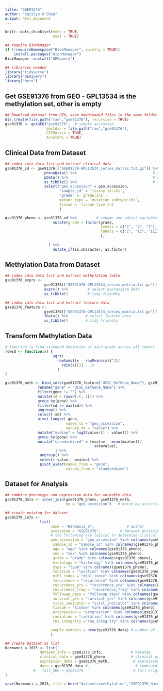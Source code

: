 ```yaml
---
title: "GSE91376"
author: "Kaitlyn O'Shea"
output: html_document
---
```



```r
knitr::opts_chunk$set(echo = TRUE,
                      eval = TRUE)
```

```r
## require BioManager
if (!requireNamespace("BiocManager", quietly = TRUE))
    install.packages("BiocManager")
BiocManager::install("GEOquery") 
```

```r
## libraries needed
library("tidyverse")
library("GEOquery")
library("here")
```

## Get GSE91376 from GEO - GPL13534	is the methylation set, other is empty
```r
## Download dataset from GEO, save downloaded files in the same folder as this .Rmd file.
dir.create(file.path("raw","gse91376"), recursive = TRUE)
gse91376 <- getGEO("gse91376",  # sample accession 
                   destdir = file.path("raw","gse91376"),
                   GSEMatrix = TRUE,
                   AnnotGPL = TRUE)
```

## Clinical Data from Dataset
```r
## index into data list and extract clinical data
gse91376_cd <- gse91376[["GSE91376-GPL13534_series_matrix.txt.gz"]] %>%   # index into list 
                  phenoData() %>%                                   # select phenoData
                  pData() %>%                                       # apply pData
                  as_tibble() %>%                                   # tidy friendly
                  select("geo_accession" = geo_accession,
                         "sample_id" = `tissue id:ch1`,
                         "grade" = `grade:ch1`,
                         mutant_type = `mutation subtype:ch1`,
                         tissue = `tissue type:ch1`
                         ) 

gse91376_pheno <- gse91376_cd %>%         # rename and adjust variables
                      mutate(grade = factor(grade,
                                            levels = c("1", "2", "3"), 
                                            labels = c("I", "II", "III")
                                            ),
                             
                    ) %>%
                      mutate_if(is.character, as.factor)
```

## Methylation Data from Dataset
```r
## index into data list and extract methylation table.
gse91376_exprs <- 
                  gse91376[["GSE91376-GPL13534_series_matrix.txt.gz"]] %>%   # index into list 
                  exprs() %>%         # select expression data
                  as_tibble()         # tidy friendly

## index into data list and extract feature data
gse91376_feature <- 
                  gse91376[["GSE91376-GPL13534_series_matrix.txt.gz"]] %>%  # index into list 
                  fData() %>%        # select feature data
                  as_tibble()        # tidy friendly

```

## Transform Methylation Data
``` r
# function to find standard deviation of each probe across all tumors
rowsd <- function(x) {
                      sqrt(
                        rowSums((x - rowMeans(x))^2)/
                          (dim(x)[2] - 1)
                        )
}

gse91376_meth <- bind_cols(gse91376_feature["UCSC_RefGene_Name"], gse91376_exprs) %>% # add gene name to data
               rename("gene" = "UCSC_RefGene_Name") %>%                       # rename name variable as 'gene' 
               filter(gene != "") %>%                                         # keep only data for named genes
               mutate(sd = rowsd(.[,-1])) %>%                                 # calculate sd for each probe, index out gene name
               group_by(gene) %>%                                             # group probes by gene
               filter(sd == max(sd)) %>%                                      # keep the probe with the max variation for each gene
               ungroup() %>%                                                  # ungroup by genes 
               select(-sd) %>%                                                # select all but sd column
               pivot_longer(-gene,                                            # do not group by gene 
                            names_to = "geo_accession",                       
                            values_to = "value") %>%                          
               mutate("mvalue" = log2(value/(1 - value))) %>%                 # log2 transform B / (1-B) expression for variance stabilization 
               group_by(gene) %>%                                             # standardize for cross data set comparison
               mutate("standardized" = (mvalue - mean(mvalue))/               # center at mean for gene 
                                         sd(mvalue),                          # scale by sd for gene
                       ) %>%
                ungroup() %>%                                                 # ungroup by genes 
                select(-value, -mvalue) %>%                                           # select all but sd column
                pivot_wider(names_from = "gene",                              # final format genes as rows
                            values_from = "standardized")                     # final format expression across accession as columns    
```

## Dataset for Analysis
```r
## combine phenotype and expression data for workable data
gse91376_data <- inner_join(gse91376_pheno, gse91376_meth, 
                            by = "geo_accession")   # match by accession

## create metatag for dataset
gse91376_info <-  
                list(
                     name = "Harmanci_a",               # author
                     accession = "GSE91376",         # dataset accession 
                     # the following are logical to determine clinical data available for dataset
                     geo_accession = "geo_accession" %in% colnames(gse91376_pheno),
                      sample_id = "sample_id" %in% colnames(gse91376_pheno),
                      age = "age" %in% colnames(gse91376_pheno),
                      sex = "sex" %in% colnames(gse91376_pheno),
                      grade = "grade" %in% colnames(gse91376_pheno),
                      histology = "histology" %in% colnames(gse91376_pheno),
                      type = "type" %in% colnames(gse91376_pheno),
                      location = "location" %in% colnames(gse91376_pheno),
                      mib1_index = "mib1_index" %in% colnames(gse91376_pheno),
                      recurrence = "recurrence" %in% colnames(gse91376_pheno),
                      recurrence_yrs = "recurrence_yrs" %in% colnames(gse91376_pheno),
                      recurrence_freq = "recurrence_freq" %in% colnames(gse91376_pheno),
                      followup_days = "followup_days" %in% colnames(gse91376_pheno),
                      survival_yrs = "survival_yrs" %in% colnames(gse91376_pheno),
                      vital_indicator = "vital_indicator" %in% colnames(gse91376_pheno),
                      tissue = "tissue" %in% colnames(gse91376_pheno),
                      progression = "progression" %in% colnames(gse91376_pheno),
                      radiation = "radiation" %in% colnames(gse91376_pheno),
                      rna_integrity ="rna_integrity" %in% colnames(gse91376_pheno),

                     sample_numbers = nrow(gse91376_data) # number of samples 
                     )

## create dataset as list 
Harmanci_a_2013 <- list(
                dataset_info = gse91376_info,             # metatag
                clinical_data = gse91376_pheno,           # clinical data
                expression_data = gse91376_meth,           # expression data
                data = gse91376_data #,                     # combined, workable data
             #   full_GEO = gse91376                       # full original download from GEO
)
```

```r
save(Harmanci_a_2013, file = here("datasets/methylation","GSE91376_Harmanci_A.Rda")) 
```